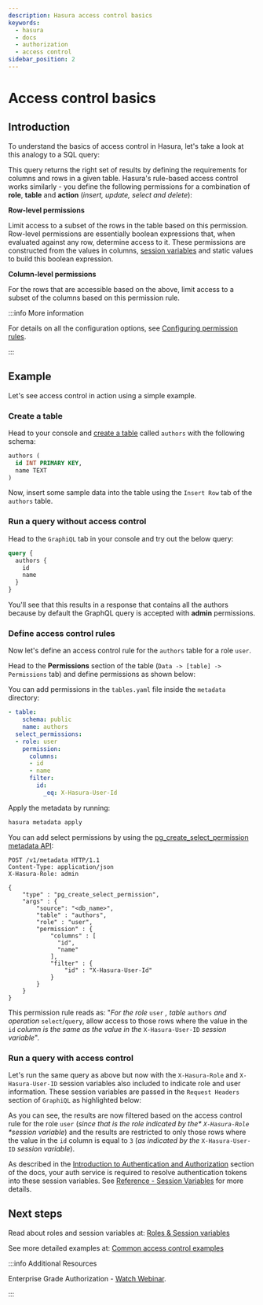 ```yaml
---
description: Hasura access control basics
keywords:
  - hasura
  - docs
  - authorization
  - access control
sidebar_position: 2
---
```



# Access control basics

## Introduction

To understand the basics of access control in Hasura, let's take a look
at this analogy to a SQL query:

<Thumbnail
  src="/img/graphql/core/auth/permissions-rule-analogy.png"
  alt="Understanding access control in Hasura"
  width="700px"
/>

This query returns the right set of results by defining the requirements
for columns and rows in a given table. Hasura's rule-based access
control works similarly - you define the following permissions for a
combination of **role**, **table** and **action** (_insert, update,
select and delete_):

**Row-level permissions**

Limit access to a subset of the rows in the table based on this
permission. Row-level permissions are essentially boolean expressions
that, when evaluated against any row, determine access to it. These
permissions are constructed from the values in columns,
[session variables](/graphql/core/auth/authorization/roles-variables.mdx) and static values to build this
boolean expression.

**Column-level permissions**

For the rows that are accessible based on the above, limit access to a
subset of the columns based on this permission rule.

:::info More information

For details on all the configuration options, see [Configuring permission rules](/graphql/core/auth/authorization/permission-rules.mdx).

:::

## Example

Let's see access control in action using a simple example.

### Create a table

Head to your console and [create a table](/graphql/core/databases/postgres/schema/tables.mdx#pg-create-tables) called
`authors` with the following schema:

```sql
authors (
  id INT PRIMARY KEY,
  name TEXT
)
```

Now, insert some sample data into the table using the `Insert Row` tab
of the `authors` table.

### Run a query **without** access control

Head to the `GraphiQL` tab in your console and try out the below query:

```graphql
query {
  authors {
    id
    name
  }
}
```

You'll see that this results in a response that contains all the authors
because by default the GraphQL query is accepted with **admin**
permissions.

<Thumbnail
  src="/img/graphql/core/auth/fetch-authors.png"
  alt="Run a query without access control"
  width="1200px"
/>

### Define access control rules

Now let's define an access control rule for the `authors` table for a
role `user`.

<Tabs className="api-tabs">
<TabItem value="console" label="Console">

Head to the **Permissions** section of the table
(`Data -> [table] -> Permissions` tab) and define permissions as shown
below:

<Thumbnail
  src="/img/graphql/core/auth/permission-basics-simple-example.png"
  alt="Define access control rules"
  width="1100px"
/>

</TabItem>
<TabItem value="cli" label="CLI">

You can add permissions in the `tables.yaml` file inside the `metadata`
directory:

```yaml {4-12}
- table:
    schema: public
    name: authors
  select_permissions:
  - role: user
    permission:
      columns:
      - id
      - name
      filter:
        id:
          _eq: X-Hasura-User-Id
```

Apply the metadata by running:

```bash
hasura metadata apply
```

</TabItem>
<TabItem value="api" label="API">

You can add select permissions by using the
[pg_create_select_permission metadata API](/graphql/core/api-reference/metadata-api/permission.mdx#metadata-pg-create-select-permission):

```http
POST /v1/metadata HTTP/1.1
Content-Type: application/json
X-Hasura-Role: admin

{
    "type" : "pg_create_select_permission",
    "args" : {
        "source": "<db_name>",
        "table" : "authors",
        "role" : "user",
        "permission" : {
            "columns" : [
              "id",
              "name"
            ],
            "filter" : {
                "id" : "X-Hasura-User-Id"
            }
        }
    }
}
```

</TabItem>
</Tabs>

This permission rule reads as: "_For the role_ `user` _, table_
`authors` _and operation_ `select`/`query`, allow access to those rows
where the value in the `id` _column is the same as the value in the_
`X-Hasura-User-ID` _session variable_".

### Run a query **with** access control

Let's run the same query as above but now with the `X-Hasura-Role` and
`X-Hasura-User-ID` session variables also included to indicate role and
user information. These session variables are passed in the
`Request Headers` section of `GraphiQL` as highlighted below:

<Thumbnail
  src="/img/graphql/core/auth/permission-basics-query-with-access-control.png"
  alt="Run a query with access control"
  width="1200px"
/>

As you can see, the results are now filtered based on the access control
rule for the role `user` (_since that is the role indicated by the*
`X-Hasura-Role` *session variable_) and the results are restricted to
only those rows where the value in the `id` column is equal to `3` (_as
indicated by the_ `X-Hasura-User-ID` _session variable_).

As described in the
[Introduction to Authentication and Authorization](/graphql/core/auth/authorization/index.mdx)
section of the docs, your auth service is required to resolve
authentication tokens into these session variables. See
[Reference - Session Variables](/graphql/core/auth/authorization/index.mdx) for more details.

## Next steps

Read about roles and session variables at: [Roles & Session variables](/graphql/core/auth/authorization/roles-variables.mdx)

See more detailed examples at:
[Common access control examples](/graphql/core/auth/authorization/common-roles-auth-examples.mdx)

:::info Additional Resources

Enterprise Grade Authorization - [Watch
Webinar](https://hasura.io/events/webinar/authorization-modeling-hasura/?pg=docs&plcmt=body&cta=watch-webinar&tech=).

:::
